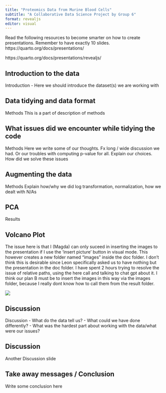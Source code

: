 ```yaml
---
title: "Proteomics Data from Murine Blood Cells"
subtitle: "A Collaborative Data Science Project by Group 6"
format: revealjs
editor: visual
---
```


Read the following resources to become smarter on how to create presentations. Remember to have exactly 10 slides. https://quarto.org/docs/presentations/

https://quarto.org/docs/presentations/revealjs/

## Introduction to the data

Introduction - Here we should introduce the dataset(s) we are working with

## Data tidying and data format

Methods This is a part of description of methods

## What issues did we encounter while tidying the code

Methods Here we write some of our thoughts. Fx long / wide discussion we had. Or our troubles with computing p-value for all. Explain our choices. How did we solve these issues

## Augmenting the data

Methods Explain how/why we did log transformation, normalization, how we dealt with N/As

## PCA

Results

## Volcano Plot

The issue here is that I (Magda) can only suceed in inserting the images to the presentation if I use the 'insert picture' button in visual mode. This however creates a new folder named "images" inside the doc folder. I don't think this is desirable since Leon specifically asked us to have nothing but the presentation in the doc folder. I have spent 2 hours trying to resolve the issue of relative paths, using the here call and talking to chat gpt about it. I think our plan B must be to insert the images in this way via the images folder, because I really dont know how to call them from the result folder.

![](images/cmp_gmp_volcano_plot.png)

## Discussion

Discussion - What do the data tell us? - What could we have done differently? - What was the hardest part about working with the data/what were our issues?

## Discussion

Another Discussion slide

## Take away messages / Conclusion

Write some conclusion here
